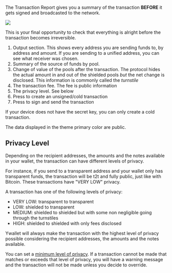
The Transaction Report gives you
a summary of the transaction **BEFORE**
it gets signed and broadcasted to the network.

![](./report/2024-03-10_18-17-59.png)

<Callout type = "warning">
This is your final opportunity to check
that everything is alright before
the transaction becomes irreversible.
</Callout>

1. Output section. This shows every address
you are sending funds to, by address and amount.
If you are sending to a unified address, you
can see what receiver was chosen.
1. Summary of the source of funds by pool.
1. Change of value of the pools after the transaction.
The protocol hides the actual amount in and out of
the shielded pools *but* the net change is disclosed.
This information is commonly called the *turnstile*
1. The transaction fee. The fee is public information
1. The privacy level. See below
1. Press to create an unsigned/cold transaction
1. Press to sign and send the transaction

If your device does not have the secret key,
you can only create a cold transaction.

The data displayed in the theme primary color
are public.

## Privacy Level

Depending on the recipient addresses, the amounts
and the notes available in your wallet, the transaction
can have different levels of privacy.

For instance, if you send to a transparent address
and your wallet only has transparent funds,
the transaction will be t2t and fully public,
just like with Bitcoin. These transactions have
"VERY LOW" privacy.

A transaction has one of the following levels of
privacy:
- VERY LOW: transparent to transparent
- LOW: shielded to transparent
- MEDIUM: shielded to shielded but with some non
negligible going through the turnstiles
- HIGH: shielded to shielded with only fees
disclosed

<Callout type = "info">
Ywallet will always make the transaction
with the highest level of privacy possible
considering the recipient addresses, the amounts
and the notes available.
</Callout>

You can set a
[minimum level of privacy](/settings/privacy#min-level).
If
a transaction cannot be made that matches or
exceeds that level of privacy, you will have
a warning message and the transaction will
not be made unless you decide to override.
